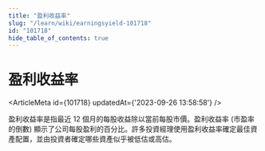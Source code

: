 ```yaml
---
title: "盈利收益率"
slug: "/learn/wiki/earningsyield-101718"
id: "101718"
hide_table_of_contents: true
---
```



# 盈利收益率

<ArticleMeta id={101718} updatedAt={'2023-09-26 13:58:58'} />
<div className='border-solid border-b border-t-0 my-4 border-[var(--ifm-color-gray-300)]' />

盈利收益率是指最近 12 個月的每股收益除以當前每股市價。盈利收益率 (市盈率的倒數) 顯示了公司每股盈利的百分比。許多投資經理使用盈利收益率確定最佳資產配置，並由投資者確定哪些資產似乎被低估或高估。
